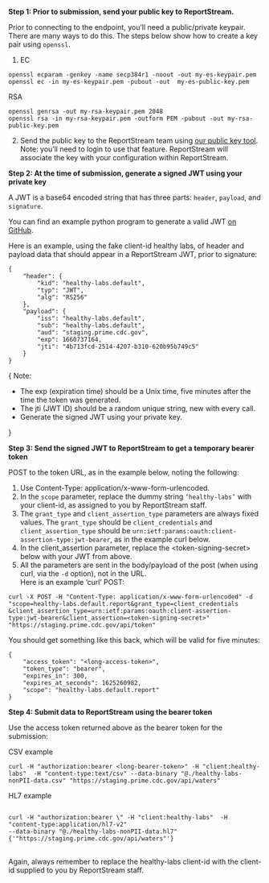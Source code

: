 
**Step 1: Prior to submission, send your public key to ReportStream.**

Prior to connecting to the endpoint, you’ll need a public/private keypair. There are many ways to do this. The steps below show how to create a key pair using `openssl`.

1. EC

  ```
openssl ecparam -genkey -name secp384r1 -noout -out my-es-keypair.pem
openssl ec -in my-es-keypair.pem -pubout -out  my-es-public-key.pem
  ```

  RSA

  ```
openssl genrsa -out my-rsa-keypair.pem 2048
openssl rsa -in my-rsa-keypair.pem -outform PEM -pubout -out my-rsa-public-key.pem
  ```

2. Send the public key to the ReportStream team using [our public key tool](/file-handler/validate).
Note: you’ll need to login to use that feature. ReportStream will associate the key with your configuration within ReportStream.

**Step 2: At the time of submission, generate a signed JWT using your private key**

A JWT is a base64 encoded string that has three parts: `header`, `payload`, and `signature`.

You can find an example python program to generate a valid JWT [on GitHub](https://github.com/CDCgov/prime-reportstream/tree/master/prime-router/examples/generate-jwt-python/).

Here is an example, using the fake client-id healthy labs, of header and payload data that should appear in a ReportStream JWT, prior to signature:

```
{
    "header": {
        "kid": "healthy-labs.default",
        "typ": "JWT",
        "alg": "RS256"
    },
    "payload": {
        "iss": "healthy-labs.default",
        "sub": "healthy-labs.default",
        "aud": "staging.prime.cdc.gov",
        "exp": 1660737164,
        "jti": "4b713fcd-2514-4207-b310-620b95b749c5"
    }
}
```
{
<Alert type="info" headingLevel="div" slim={true} className="border-0 font-sans-xs">
    <span className="text-bold">Note:</span>
    <ul>
        <li>The exp (expiration time) should be a Unix time, five minutes after the time the token was generated.</li>
        <li>The jti (JWT ID) should be a random unique string, new with every call.</li>
        <li>Generate the signed JWT using your private key.</li>
    </ul>
</Alert>
}

**Step 3: Send the signed JWT to ReportStream to get a temporary bearer token**

POST to the token URL, as in the example below, noting the following:
1. Use Content-Type: application/x-www-form-urlencoded.
2. In the `scope` parameter, replace the dummy string `‘healthy-labs’` with your client-id, as assigned to you by ReportStream staff.
3. The `grant_type` and `client_assertion_type` parameters are always fixed values. The `grant_type` should be `client_credentials` and `client_assertion_type` should be `urn:ietf:params:oauth:client-assertion-type:jwt-bearer`, as in the example curl below.
4. In the client_assertion parameter, replace the \<token-signing-secret\> below with your JWT from above.  
5. All the parameters are sent in the body/payload of the post (when using curl, via the `-d` option), not in the URL.  
Here is an example ‘curl’ POST:

```
curl -X POST -H "Content-Type: application/x-www-form-urlencoded" -d "scope=healthy-labs.default.report&grant_type=client_credentials
&client_assertion_type=urn:ietf:params:oauth:client-assertion-type:jwt-bearer&client_assertion=<token-signing-secret>" "https://staging.prime.cdc.gov/api/token"
```

You should get something like this back, which will be valid for five minutes:

```
{
    "access_token": "<long-access-token>",
    "token_type": "bearer",
    "expires_in": 300,
    "expires_at_seconds": 1625260982,
    "scope": "healthy-labs.default.report"
}
```

**Step 4: Submit data to ReportStream using the bearer token**

Use the access token returned above as the bearer token for the submission:

CSV example

```
curl -H "authorization:bearer <long-bearer-token>" -H "client:healthy-labs"  -H "content-type:text/csv" --data-binary "@./healthy-labs-nonPII-data.csv" "https://staging.prime.cdc.gov/api/waters"
```

HL7 example

<pre>
<code>
curl -H "authorization:bearer \<long-bearer-token\>" -H "client:healthy-labs"  -H "content-type:application/hl7-v2" 
--data-binary "@./<span className="text-primary-vivid">healthy-labs</span>-nonPII-data.hl7" {'"https://staging.prime.cdc.gov/api/waters"'}
</code>
</pre>

Again, always remember to replace the healthy-labs client-id with the client-id supplied to you by ReportStream staff.